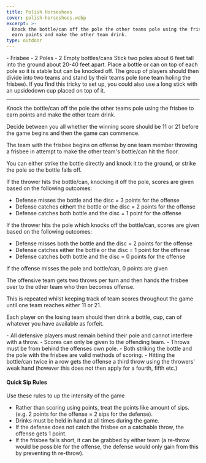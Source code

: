 ```yaml
---
title: Polish Horseshoes
cover: polish-horseshoes.webp
excerpt: >-
  Knock the bottle/can off the pole the other teams pole using the frisbee to
  earn points and make the other team drink.
type: outdoor
---
```


<GameHero
  cover="/BeerGoggleGames/images/polish-horseshoes.webp"
  alt="Polish Horseshoes"
/>

<GameSection title="Equipment" icon="/BeerGoggleGames/images/liquor.webp">
-   Frisbee
-   2 Poles
-   2 Empty bottles/cans
</GameSection>

<GameSection title="Setup" icon="/BeerGoggleGames/images/settings.webp">
Stick two poles about 6 feet tall into the ground about 20-40 feet apart. Place a bottle or can on top of each pole so it is stable but can be knocked off. The group of players should then divide into two teams and stand by their teams pole (one team holing the frisbee). If you find this tricky to set up, you could also use a long stick with an upsidedown cup placed on top of it.

* * *
</GameSection>

<GameSection title="Aim of the Game" icon="/BeerGoggleGames/images/target.webp">
<p>Knock the bottle/can off the pole the other teams pole using the frisbee to earn points and make the other team drink.</p>
</GameSection>

<GameSection title="How to Play" icon="/BeerGoggleGames/images/question.webp">
Decide between you all whether the winning score should be 11 or 21 before the game begins and then the game can commence.

The team with the frisbee begins on offense by one team member throwing a frisbee in attempt to make the other team's bottle/can hit the floor.

You can either strike the bottle directly and knock it to the ground, or strike the pole so the bottle falls off.

If the thrower hits the bottle/can, knocking it off the pole, scores are given based on the following outcomes:

-   Defense misses the bottle and the disc = 3 points for the offense
-   Defense catches eithert the bottle or the disc = 2 points for the offense
-   Defense catches both bottle and the disc = 1 point for the offense

If the thrower hits the pole which knocks off the bottle/can, scores are given based on the following outcomes:

-   Defense misses both the bottle and the disc = 2 points for the offense
-   Defense catches either the bottle or the disc = 1 point for the offense
-   Defense catches both bottle and the disc = 0 points for the offense

If the offense misses the pole and bottle/can, 0 points are given

The offensive team gets two throws per turn and then hands the frisbee over to the other team who then becomes offense.

This is repeated whilst keeping track of team scores throughout the game until one team reaches either 11 or 21.

Each player on the losing team should then drink a bottle, cup, can of whatever you have available as forfeit.
</GameSection>

<GameSection title="Rules" icon="/BeerGoggleGames/images/rules.webp">
-   All defensive players must remain behind their pole and cannot interfere with a throw.
-   Scores can only be given to the offending team.
-   Throws must be from behind the offenses own pole.
-   Both striking the bottle and the pole with the frisbee are valid methods of scoring.
-   Hitting the bottle/can twice in a row gets the offense a third throw using the throwers' weak hand (however this does not then apply for a fourth, fifth etc.)
</GameSection>

<GameSection title="Special Edition" icon="/BeerGoggleGames/images/special.webp">

<h4>Quick Sip Rules</h4>

Use these rules to up the intensity of the game

-   Rather than scoring using points, treat the points like amount of sips. (e.g. 2 points for the offense = 2 sips for the defense).
-   Drinks must be held in hand at all times during the game.
-   If the defense does not catch the frisbee on a catchable throw, the offense gets 1 point.
-   If the frisbee falls short, it can be grabbed by either team (a re-throw would be possible for the offense, the defense would only gain from this by preventing th re-throw).
</GameSection>

<ShareButtons title="Polish Horseshoes" />

<FeedbackCard>
</FeedbackCard>
